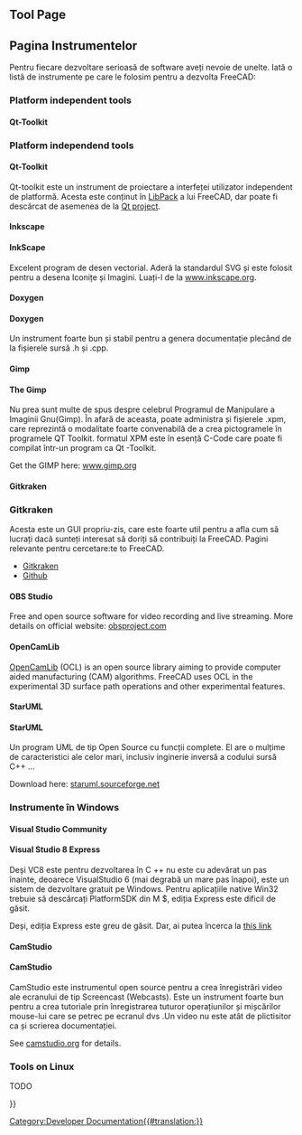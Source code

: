 <languages/>

{{Docnav
|[[Third_Party_Libraries|Third Party Libraries]]
|[[Tracker|Tracker]]
}}

{{TOCright}}

== Tool Page ==

<div class="mw-translate-fuzzy">
== Pagina Instrumentelor ==
Pentru fiecare dezvoltare serioasă de software aveți nevoie de unelte. Iată o listă de instrumente pe care le folosim pentru a dezvolta FreeCAD:
</div>

=== Platform independent tools ===

==== Qt-Toolkit ====

<div class="mw-translate-fuzzy">
=== Platform independend tools ===
 
==== Qt-Toolkit ====
Qt-toolkit este un instrument de proiectare a interfeței utilizator independent de  platformă. Acesta este conținut în [[Third Party Libraries|LibPack]] a lui FreeCAD, dar poate fi descărcat de asemenea de la [http://qt-project.org/downloads Qt project].
</div>

==== Inkscape ====

<div class="mw-translate-fuzzy">
==== InkScape ====
Excelent  program de desen vectorial. Aderă la standardul SVG  și este folosit pentru a desena Iconițe și Imagini. Luați-l de la [http://www.inkscape.org www.inkscape.org].
</div>

==== Doxygen ====

<div class="mw-translate-fuzzy">
==== Doxygen ====
Un instrument foarte bun și stabil pentru a genera documentație plecând de la fișierele sursă .h și .cpp.
</div>

==== Gimp ====

<div class="mw-translate-fuzzy">
==== The Gimp ====
Nu prea sunt multe de spus despre celebrul Programul de Manipulare a Imaginii Gnu(Gimp). În afară de aceasta, poate administra și fișierele .xpm, care reprezintă o modalitate foarte convenabilă de a crea pictogramele în programele QT Toolkit. formatul XPM este în esență C-Code care poate fi compilat într-un program ca Qt -Toolkit.
</div>

Get the GIMP here: [http://www.gimp.org/ www.gimp.org]

==== Gitkraken ====

<div class="mw-translate-fuzzy">
=== Gitkraken ===
Acesta este un GUI propriu-zis, care este foarte util pentru a afla cum să lucrați dacă sunteți interesat să doriți să contribuiți la FreeCAD. Pagini relevante pentru cercetare:te to FreeCAD. 
* [[Gitkraken]]
* [[Github]]
</div>

==== OBS Studio ====

Free and open source software for video recording and live streaming. More details on official website: [https://obsproject.com/ obsproject.com]

==== OpenCamLib ====

[[OpenCamLib|OpenCamLib]] (OCL) is an open source library aiming to provide computer aided manufacturing (CAM) algorithms. FreeCAD uses OCL in the experimental 3D surface path operations and other experimental features. 

==== StarUML ====

<div class="mw-translate-fuzzy">
==== StarUML ====
Un program UML de tip Open Source cu funcții complete. El are o mulțime de caracteristici ale celor mari, inclusiv inginerie inversă a codului sursă C++ ...
</div>

<div class="mw-translate-fuzzy">
Download here: [http://staruml.sourceforge.net/en/ staruml.sourceforge.net]
</div>

<span id="Tools_on_Windows"></span>
=== Instrumente în Windows ===

==== Visual Studio Community ====

<div class="mw-translate-fuzzy">
==== Visual Studio 8 Express ====
Deși VC8 este pentru dezvoltarea în C ++ nu este cu adevărat un pas înainte, deoarece VisualStudio 6 (mai degrabă un mare pas înapoi), este un sistem de dezvoltare gratuit pe Windows. Pentru aplicațiile native Win32 trebuie să descărcați PlatformSDK din M $, ediția Express este dificil de găsit.
</div>

<div class="mw-translate-fuzzy">
Deși, ediția Express este greu de găsit. Dar, ai putea încerca la [http://msdn.microsoft.com/vstudio/express/visualc/default.aspx this link]
</div>

==== CamStudio ====

<div class="mw-translate-fuzzy">
==== CamStudio ====
CamStudio este instrumentul open source pentru a crea înregistrări video ale ecranului de tip Screencast (Webcasts). Este un instrument foarte bun pentru a crea tutoriale prin înregistrarea tuturor operațiunilor și mișcărilor mouse-lui care se petrec pe ecranul dvs .Un video nu este atât de plictisitor ca și scrierea documentației.
</div>

See [http://camstudio.org/ camstudio.org] for details.

=== Tools on Linux ===

TODO


<div class="mw-translate-fuzzy">
{{docnav|Third Party Libraries|Start up and Configuration}}
</div>

{{Userdocnavi{{#translation:}}}}
[[Category:Developer Documentation{{#translation:}}]]
{{clear}}